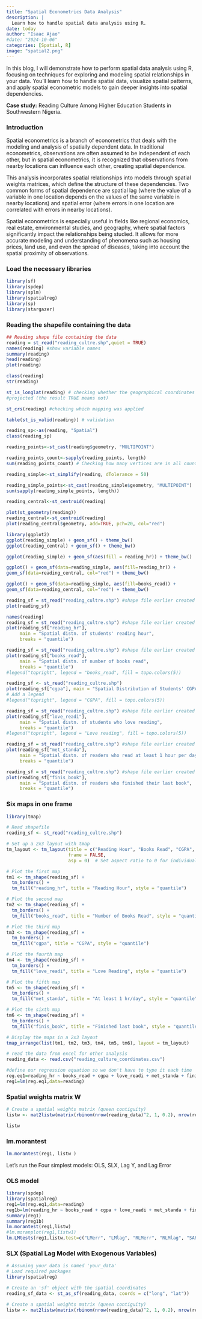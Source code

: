 ```yaml
---
title: "Spatial Econometrics Data Analysis"
description: |
  Learn how to handle spatial data analysis using R.
date: today
author: "Isaac Ajao"
#date: "2024-10-06"
categories: [Spatial, R]
image: "spatial2.png"
---
```



In this blog, I will demonstrate how to perform spatial data analysis using R, 
focusing on techniques for exploring and modeling spatial relationships in your 
data. You'll learn how to handle spatial data, visualize spatial patterns, and 
apply spatial econometric models to gain deeper insights into spatial 
dependencies. 

**Case study:** Reading Culture Among Higher Education Students in 
Southwestern Nigeria.


### Introduction 

Spatial econometrics is a branch of econometrics that deals with the modeling 
and analysis of spatially dependent data. In traditional econometrics, 
observations are often assumed to be independent of each other, but in spatial 
econometrics, it is recognized that observations from nearby locations can 
influence each other, creating spatial dependence.

This analysis incorporates spatial relationships into models through spatial 
weights matrices, which define the structure of these dependencies. Two common
forms of spatial dependence are spatial lag (where the value of a variable in 
one location depends on the values of the same variable in nearby locations) 
and spatial error (where errors in one location are correlated with errors in 
nearby locations).

Spatial econometrics is especially useful in fields like regional economics, 
real estate, environmental studies, and geography, where spatial factors 
significantly impact the relationships being studied. It allows for more 
accurate modeling and understanding of phenomena such as housing prices, 
land use, and even the spread of diseases, taking into account the spatial 
proximity of observations.


### Load the necessary libraries

```r
library(sf)
library(spdep)
library(splm)
library(spatialreg)
library(sp)
library(stargazer)
```

### Reading the shapefile containing the data
```r
## Reading shape file containing the data
reading = st_read("reading_cultre.shp",quiet = TRUE)
names(reading) #show variable names
summary(reading)
head(reading)
plot(reading)
```



```r
class(reading)
str(reading)

st_is_longlat(reading) # checking whether the geographical coordinates have been 
#projected (the result TRUE means not) 

st_crs(reading) #checking which mapping was applied

table(st_is_valid(reading)) # validation

reading_sp<-as(reading, "Spatial") 
class(reading_sp)
```

```r
reading_points<-st_cast(reading$geometry, "MULTIPOINT")
```

```r
reading_points_count<-sapply(reading_points, length)
sum(reading_points_count) # Checking how many vertices are in all counties
```


```r
reading_simple<-st_simplify(reading, dTolerance = 50)
```


```r
reading_simple_points<-st_cast(reading_simple$geometry, "MULTIPOINT")
sum(sapply(reading_simple_points, length))
```

```r
reading_central<-st_centroid(reading)
```


```r
plot(st_geometry(reading))
reading_central<-st_centroid(reading)
plot(reading_central$geometry, add=TRUE, pch=20, col="red")
```

```r
library(ggplot2)
ggplot(reading_simple) + geom_sf() + theme_bw() 
ggplot(reading_central) + geom_sf() + theme_bw() 
```

```r
ggplot(reading_simple) + geom_sf(aes(fill = reading_hr)) + theme_bw()
```

```r
ggplot() + geom_sf(data=reading_simple, aes(fill=reading_hr)) +
geom_sf(data=reading_central, col="red") + theme_bw()
```


```r
ggplot() + geom_sf(data=reading_simple, aes(fill=books_read)) +
geom_sf(data=reading_central, col="red") + theme_bw()
```


```r
reading_sf = st_read("reading_cultre.shp") #shape file earlier created
plot(reading_sf)
```


```r
names(reading)
reading_sf = st_read("reading_cultre.shp") #shape file earlier created
plot(reading_sf["reading_hr"], 
     main = "Spatial distn. of students' reading hour", 
     breaks = "quantile")
```


```r
reading_sf = st_read("reading_cultre.shp") #shape file earlier created
plot(reading_sf["books_read"], 
     main = "Spatial distn. of number of books read", 
     breaks = "quantile")
#legend("topright", legend = "books_read", fill = topo.colors(5))
```


```r
reading_sf <- st_read("reading_cultre.shp")
plot(reading_sf["cgpa"], main = "Spatial Distribution of Students' CGPA", breaks = "quantile")
# Add a legend
#legend("topright", legend = "CGPA", fill = topo.colors(5))
```

```r
reading_sf = st_read("reading_cultre.shp") #shape file earlier created
plot(reading_sf["love_readi"], 
     main = "Spatial distn. of students who love reading", 
     breaks = "quantile")
#legend("topright", legend = "Love reading", fill = topo.colors(5))
```


```r
reading_sf = st_read("reading_cultre.shp") #shape file earlier created
plot(reading_sf["met_standa"], 
     main = "Spatial distn. of readers who read at least 1 hour per day", 
     breaks = "quantile")
```


```r
reading_sf = st_read("reading_cultre.shp") #shape file earlier created
plot(reading_sf["finis_book"], 
     main = "Spatial distn. of readers who finished their last book", 
     breaks = "quantile")
```

### Six maps in one frame

```r
library(tmap)

# Read shapefile
reading_sf <- st_read("reading_cultre.shp")

# Set up a 2x3 layout with tmap
tm_layout <- tm_layout(title = c("Reading Hour", "Books Read", "CGPA", "Love Reading", "At least 1 hr/day", "Finished last book"),
                       frame = FALSE,
                       asp = 0)  # Set aspect ratio to 0 for individual map customization

# Plot the first map
tm1 <- tm_shape(reading_sf) +
  tm_borders() +
  tm_fill("reading_hr", title = "Reading Hour", style = "quantile")

# Plot the second map
tm2 <- tm_shape(reading_sf) +
  tm_borders() +
  tm_fill("books_read", title = "Number of Books Read", style = "quantile")

# Plot the third map
tm3 <- tm_shape(reading_sf) +
  tm_borders() +
  tm_fill("cgpa", title = "CGPA", style = "quantile")

# Plot the fourth map
tm4 <- tm_shape(reading_sf) +
  tm_borders() +
  tm_fill("love_readi", title = "Love Reading", style = "quantile")

# Plot the fifth map
tm5 <- tm_shape(reading_sf) +
  tm_borders() +
  tm_fill("met_standa", title = "At least 1 hr/day", style = "quantile")

# Plot the sixth map
tm6 <- tm_shape(reading_sf) +
  tm_borders() +
  tm_fill("finis_book", title = "Finished last book", style = "quantile")

# Display the maps in a 2x3 layout
tmap_arrange(list(tm1, tm2, tm3, tm4, tm5, tm6), layout = tm_layout)
```


```r
# read the data from excel for other analysis
reading_data <- read.csv("reading_culture_coordinates.csv")
```


```r
#define our regression equation so we don't have to type it each time
reg.eq1=reading_hr ~ books_read + cgpa + love_readi + met_standa + finis_book
reg1=lm(reg.eq1,data=reading)
```

### Spatial weights matrix W
```r
# Create a spatial weights matrix (queen contiguity)
listw <- mat2listw(matrix(rbinom(nrow(reading_data)^2, 1, 0.2), nrow(reading_data)))

listw
```


### lm.morantest

```r
lm.morantest(reg1, listw )
```


Let's run the Four simplest models: OLS, SLX, Lag Y, and Lag Error

### OLS model
```r
library(spdep)
library(spatialreg)
reg1=lm(reg.eq1,data=reading)
reg1b=lm(reading_hr ~ books_read + cgpa + love_readi + met_standa + finis_book, data=reading)
summary(reg1)
summary(reg1b)
lm.morantest(reg1,listw)
#lm.moranplot(reg1,listw1)
lm.LMtests(reg1,listw,test=c("LMerr", "LMlag", "RLMerr", "RLMlag", "SARMA"))
```

### SLX (Spatial Lag Model with Exogenous Variables)

```r
# Assuming your data is named 'your_data'
# Load required packages
library(spatialreg)

# Create an 'sf' object with the spatial coordinates
reading_sf_data <- st_as_sf(reading_data, coords = c("long", "lat"))

# Create a spatial weights matrix (queen contiguity)
listw <- mat2listw(matrix(rbinom(nrow(reading_data)^2, 1, 0.2), nrow(reading_data)))
```


